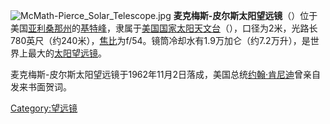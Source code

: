 [[File:McMath-Pierce_Solar_Telescope.jpg|thumb]]
'''麦克梅斯-皮尔斯太阳望远镜'''（{{lang|en|'''McMath-Pierce Solar Telescope'''}}）位于美国[[亚利桑那州|亚利桑那州]]的[[基特峰|基特峰]]，隶属于[[美国国家太阳天文台|美国国家太阳天文台]]（{{lang|en|NSO}}），口径为2米，光路长780英尺（约240米），[[焦比|焦比]]为f/54。镜筒冷却水有1.9万加仑（约7.2万升），是世界上最大的[[太阳望远镜|太阳望远镜]]。

麦克梅斯-皮尔斯太阳望远镜于1962年11月2日落成，美国总统[[约翰·肯尼迪|约翰·肯尼迪]]曾亲自发来书面贺词。

[[Category:望远镜|Category:望远镜]]